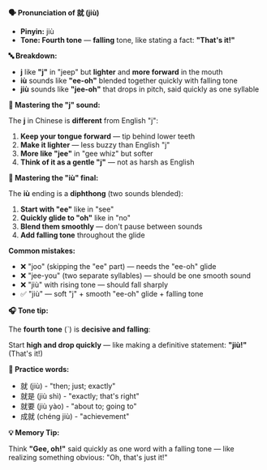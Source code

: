 **🗣️ Pronunciation of 就 (jiù)**

- **Pinyin:** jiù
- **Tone: Fourth tone** — **falling** tone, like stating a fact: **"That's it!"**

**🔤 Breakdown:**

- **j** like **"j"** in "jeep" but **lighter** and **more forward** in the mouth
- **iù** sounds like **"ee-oh"** blended together quickly with falling tone
- **jiù** sounds like **"jee-oh"** that drops in pitch, said quickly as one syllable

**🎯 Mastering the "j" sound:**

The **j** in Chinese is **different** from English "j":

1. **Keep your tongue forward** — tip behind lower teeth
2. **Make it lighter** — less buzzy than English "j"
3. **More like "jee"** in "gee whiz" but softer
4. **Think of it as a gentle "j"** — not as harsh as English

**🎯 Mastering the "iù" final:**

The **iù** ending is a **diphthong** (two sounds blended):

1. **Start with "ee"** like in "see"
2. **Quickly glide to "oh"** like in "no"
3. **Blend them smoothly** — don't pause between sounds
4. **Add falling tone** throughout the glide

**Common mistakes:**

- ❌ "joo" (skipping the "ee" part) — needs the "ee-oh" glide
- ❌ "jee-you" (two separate syllables) — should be one smooth sound
- ❌ "jiù" with rising tone — should fall sharply
- ✅ "jiù" — soft "j" + smooth "ee-oh" glide + falling tone

**🎧 Tone tip:**

The **fourth tone** (ˋ) is **decisive and falling**:

Start **high and drop quickly** — like making a definitive statement: **"jiù!"** (That's it!)

**📝 Practice words:**

- 就 (jiù) - "then; just; exactly"
- 就是 (jiù shì) - "exactly; that's right"
- 就要 (jiù yào) - "about to; going to"
- 成就 (chéng jiù) - "achievement"

**💡 Memory Tip:**

Think **"Gee, oh!"** said quickly as one word with a falling tone — like realizing something
obvious: "Oh, that's just it!"
